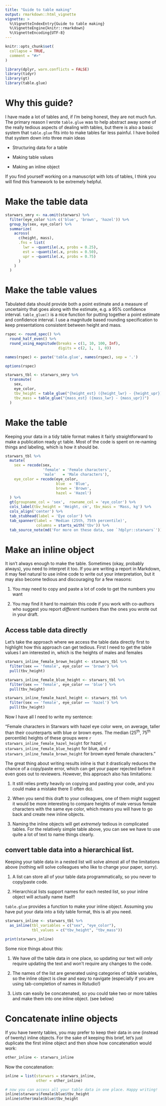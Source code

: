 ---
title: "Guide to table making"
output: rmarkdown::html_vignette
vignette: >
  %\VignetteIndexEntry{Guide to table making}
  %\VignetteEngine{knitr::rmarkdown}
  %\VignetteEncoding{UTF-8}
---

```{r, include = FALSE}
knitr::opts_chunk$set(
  collapse = TRUE,
  comment = "#>"
)
```


```{r setup, warning=FALSE}

library(dplyr, warn.conflicts = FALSE)
library(tidyr)
library(gt)
library(table.glue)

```

# Why this guide?

I have made a lot of tables and, if I'm being honest, they are not much fun. The primary reason I wrote `table.glue` was to help abstract away some of the really tedious aspects of dealing with tables, but there is also a basic system that `table.glue` fits into to make tables far less painful. I have boiled that system down into three main ideas

- Structuring data for a table

- Making table values

- Making an inline object

If you find yourself working on a manuscript with lots of tables, I think you will find this framework to be extremely helpful. 

# Make the table data

```{r}

starwars_smry <- na.omit(starwars) %>% 
  filter(eye_color %in% c('blue', 'brown', 'hazel')) %>% 
  group_by(sex, eye_color) %>% 
  summarize(
    across(
      c(height, mass),
      .fns = list(
        lwr = ~quantile(.x, probs = 0.25),
        est = ~quantile(.x, probs = 0.50),
        upr = ~quantile(.x, probs = 0.75)
      )
    )
  )

```

# Make the table values

Tabulated data should provide both a point estimate and a measure of uncertainty that goes along with the estimate, e.g. a 95% confidence interval. `table_glue()` is a nice function for putting together a point estimate and confidence interval. I use a magnitude based rounding specification to keep presentations consistent between height and mass. 

```{r}

rspec <- round_spec() %>% 
  round_half_even() %>% 
  round_using_magnitude(breaks = c(1, 10, 100, Inf),
                        digits = c(2, 1,  1, 0))

names(rspec) <- paste('table.glue', names(rspec), sep = '.')

options(rspec)

starwars_tbl <- starwars_smry %>% 
  transmute(
    sex, 
    eye_color, 
    tbv_height = table_glue("{height_est} ({height_lwr} - {height_upr})"),
    tbv_mass = table_glue("{mass_est} ({mass_lwr} - {mass_upr})")
  )

```

# Make the table

Keeping your data in a tidy table format makes it fairly straightforward to make a publication ready `gt` table. Most of the code is spent on re-naming things and labeling, which is how it should be.

```{r}

starwars_tbl %>% 
  mutate(
    sex = recode(sex, 
                 'female' = 'Female characters', 
                 'male'   = 'Male characters'),
    eye_color = recode(eye_color, 
                       blue  = 'Blue',
                       brown = 'Brown',
                       hazel = 'Hazel')
  ) %>% 
  gt(groupname_col = 'sex',  rowname_col = 'eye_color') %>% 
  cols_label(tbv_height = 'Height, cm', tbv_mass = 'Mass, kg') %>% 
  cols_align('center') %>% 
  tab_stubhead(label = 'Eye color') %>% 
  tab_spanner(label = 'Median (25th, 75th percentile)',
              columns = starts_with('tbv')) %>% 
  tab_source_note(md('For more on these data, see `?dplyr::starwars`'))

```

# Make an inline object

It isn't always enough to make the table. Sometimes (okay, probably always), you need to interpret it too. If you are writing a report in Markdown, it may feel natural to use inline code to write out your interpretation, but it may also become tedious and discouraging for a few reasons:

1. You may need to copy and paste a lot of code to get the numbers you want

1. You may find it hard to maintain this code if you work with co-authors who suggest you report _different_ numbers than the ones you wrote out in your draft.

## Access table data directly

Let's take the approach where we access the table data directly first to highlight how this approach can get tedious. First I need to get the table values I am interested in, which is the heights of males and females

```{r}

starwars_inline_female_brown_height <- starwars_tbl %>% 
  filter(sex == 'female', eye_color == 'brown') %>% 
  pull(tbv_height)

starwars_inline_female_blue_height <- starwars_tbl %>% 
  filter(sex == 'female', eye_color == 'blue') %>% 
  pull(tbv_height)

starwars_inline_female_hazel_height <- starwars_tbl %>% 
  filter(sex == 'female', eye_color == 'hazel') %>% 
  pull(tbv_height)

```

Now I have all I need to write my sentence:

"Female characters in Starwars with hazel eye color were, on average, taller than their counterparts with blue or brown eyes. The median (25^th^, 75^th^ percentile) heights of these groups were `r starwars_inline_female_hazel_height` for hazel, `r starwars_inline_female_blue_height` for blue, and `r starwars_inline_female_brown_height` for brown eyed female characters."

The great thing about writing results inline is that it drastically reduces the chance of a copy/paste error, which can get your paper rejected before it even goes out to reviewers. However, this approach also has limitations: 

1. It still relies pretty heavily on copying and pasting your code, and you could make a mistake there (I often do). 

1. When you send this draft to your colleagues, one of them might suggest it would be more interesting to compare heights of male versus female characters with the same eye color, which means you will have to go back and create new inline objects. 

1. Naming the inline objects will get _extremely_ tedious in complicated tables. For the relatively simple table above, you can see we have to use quite a lot of text to name things clearly. 

## convert table data into a hierarchical list.

Keeping your table data in a nested list will solve almost all of the limitations above (nothing will solve colleagues who like to change your paper, sorry). 

1. A list can store all of your table data programmatically, so you never to copy/paste code.  

1. Hierarchical lists support names for each nested list, so your inline object will actually name itself!

`table.glue` provides a function to make your inline object. Assuming you have put your data into a tidy table format, this is all you need.

```{r}

starwars_inline <- starwars_tbl %>% 
  as_inline(tbl_variables = c("sex", "eye_color"),
            tbl_values = c("tbv_height", "tbv_mass"))

print(starwars_inline)

```

Some nice things about this:

1. We have _all_ the table data in one place, so updating our text will _only_ require updating the text and won't require any changes to the code.

1. The names of the list are generated using categories of table variables, so the inline object is clear and easy to navigate (especially if you are using tab-completion of names in Rstudio!)

1. Lists can easily be concatenated, so you could take two or more tables and make them into one inline object. (see below)

# Concatenate inline objects

If you have twenty tables, you may prefer to keep their data in one (instead of twenty) inline objects. For the sake of keeping this brief, let's just duplicate the first inline object and then show how concatenation would work:

```{r}
other_inline <- starwars_inline
```

Now the concatenation:

```{r}

inline = list(starwars = starwars_inline,
              other = other_inline)

# now you can access all your table data in one place. Happy writing!
inline$starwars$female$blue$tbv_height
inline$other$male$blue$tbv_height

```

